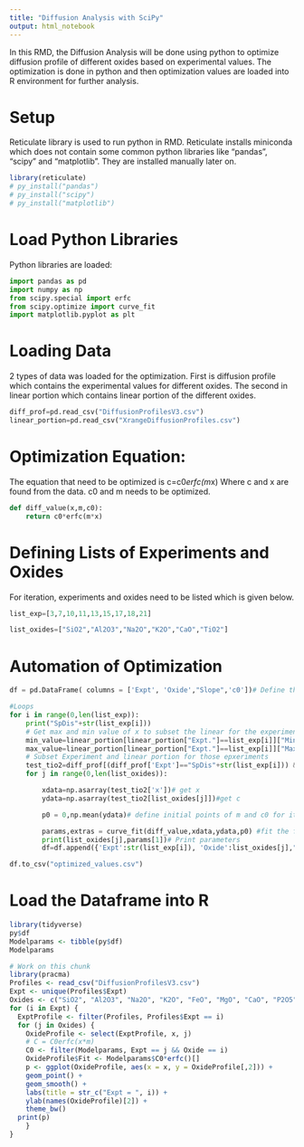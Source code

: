 ```yaml
---
title: "Diffusion Analysis with SciPy"
output: html_notebook
---
```


In this RMD, the Diffusion Analysis will be done using python to optimize diffusion profile of different oxides based on experimental values. The optimization is done in python and then optimization values are loaded into R environment for further analysis.

# Setup

Reticulate library is used to run python in RMD. Reticulate installs miniconda which does not contain some common python libraries like "pandas", "scipy" and "matplotlib". They are installed manually later on.
```r
library(reticulate)
# py_install("pandas")
# py_install("scipy")
# py_install("matplotlib")
```

# Load Python Libraries

Python libraries are loaded:

```python
import pandas as pd
import numpy as np
from scipy.special import erfc
from scipy.optimize import curve_fit
import matplotlib.pyplot as plt
```

# Loading Data

2 types of data was loaded for the optimization. First is diffusion profile which contains the experimental values for different oxides. The second in linear portion which contains linear portion of the different oxides.


```python
diff_prof=pd.read_csv("DiffusionProfilesV3.csv")
linear_portion=pd.read_csv("XrangeDiffusionProfiles.csv")
```


# Optimization Equation:

The equation that need to be optimized is c=c0*erfc(m*x)
Where c and x are found from the data. c0 and m needs to be optimized.


```python
def diff_value(x,m,c0):
    return c0*erfc(m*x)
```

# Defining Lists of Experiments and Oxides

For iteration, experiments and oxides need to be listed which is given below.


```python
list_exp=[3,7,10,11,13,15,17,18,21]

list_oxides=["SiO2","Al2O3","Na2O","K2O","CaO","TiO2"]
```


# Automation of Optimization



```python

df = pd.DataFrame( columns = ['Expt', 'Oxide',"Slope",'c0'])# Define the output dataframe

#Loops
for i in range(0,len(list_exp)):
    print("SpDis"+str(list_exp[i]))
    # Get max and min value of x to subset the linear for the experiment
    min_value=linear_portion[linear_portion["Expt."]==list_exp[i]]["Min x"].values
    max_value=linear_portion[linear_portion["Expt."]==list_exp[i]]["Max x"].values
    # Subset Experiment and linear portion for those epxeriments
    test_tio2=diff_prof[(diff_prof['Expt']=="SpDis"+str(list_exp[i])) & (diff_prof['x']<=float(max_value)) & (diff_prof['x']>=float(min_value))]
    for j in range(0,len(list_oxides)):

        xdata=np.asarray(test_tio2['x'])# get x
        ydata=np.asarray(test_tio2[list_oxides[j]])#get c

        p0 = 0,np.mean(ydata)# define initial points of m and c0 for iteration

        params,extras = curve_fit(diff_value,xdata,ydata,p0) #fit the function
        print(list_oxides[j],params[1])# Print parameters
        df=df.append({'Expt':str(list_exp[i]), 'Oxide':list_oxides[j],"Slope":params[0],'c0':params[1]}, ignore_index=True)#append the values to the final dataframe
```

```python
df.to_csv("optimized_values.csv")
```


# Load the Dataframe into R


```r
library(tidyverse)
py$df
Modelparams <- tibble(py$df)
Modelparams

```

```r
# Work on this chunk
library(pracma)
Profiles <- read_csv("DiffusionProfilesV3.csv")
Expt <- unique(Profiles$Expt)
Oxides <- c("SiO2", "Al2O3", "Na2O", "K2O", "FeO", "MgO", "CaO", "P2O5", "TiO2")
for (i in Expt) {
  ExptProfile <- filter(Profiles, Profiles$Expt == i)
  for (j in Oxides) {
    OxideProfile <- select(ExptProfile, x, j)
    # C = C0erfc(x*m) 
    C0 <- filter(Modelparams, Expt == j && Oxide == i)
    OxideProfile$Fit <- Modelparams$C0*erfc()[]
    p <- ggplot(OxideProfile, aes(x = x, y = OxideProfile[,2])) +
    geom_point() +
    geom_smooth() +
    labs(title = str_c("Expt = ", i)) +
    ylab(names(OxideProfile)[2]) +
    theme_bw()
  print(p)
    }
}
```

